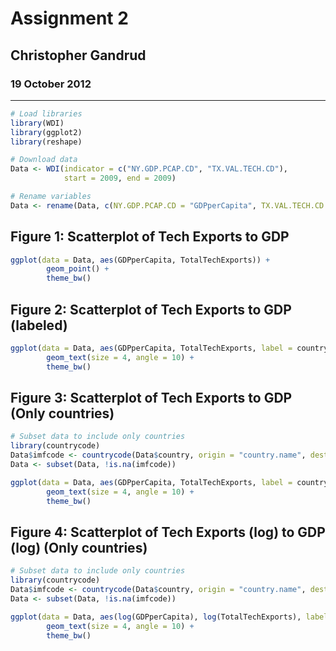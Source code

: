 # Assignment 2
## Christopher Gandrud
### 19 October 2012

---

```r
# Load libraries
library(WDI)
library(ggplot2)
library(reshape)

# Download data
Data <- WDI(indicator = c("NY.GDP.PCAP.CD", "TX.VAL.TECH.CD"), 
            start = 2009, end = 2009)

# Rename variables
Data <- rename(Data, c(NY.GDP.PCAP.CD = "GDPperCapita", TX.VAL.TECH.CD = "TotalTechExports"))
```

## Figure 1: Scatterplot of Tech Exports to GDP
```r
ggplot(data = Data, aes(GDPperCapita, TotalTechExports)) +
        geom_point() +
        theme_bw()
```

## Figure 2: Scatterplot of Tech Exports to GDP (labeled)
```r
ggplot(data = Data, aes(GDPperCapita, TotalTechExports, label = country)) +
        geom_text(size = 4, angle = 10) +
        theme_bw()
```

## Figure 3: Scatterplot of Tech Exports to GDP (Only countries)
```r
# Subset data to include only countries
library(countrycode)
Data$imfcode <- countrycode(Data$country, origin = "country.name", destination = "imf")
Data <- subset(Data, !is.na(imfcode))

ggplot(data = Data, aes(GDPperCapita, TotalTechExports, label = country)) +
        geom_text(size = 4, angle = 10) +
        theme_bw()
```

## Figure 4: Scatterplot of Tech Exports (log) to GDP (log) (Only countries)
```r
# Subset data to include only countries
library(countrycode)
Data$imfcode <- countrycode(Data$country, origin = "country.name", destination = "imf")
Data <- subset(Data, !is.na(imfcode))

ggplot(data = Data, aes(log(GDPperCapita), log(TotalTechExports), label = country)) +
        geom_text(size = 4, angle = 10) +
        theme_bw()
```